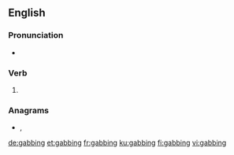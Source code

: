 ==English==

===Pronunciation===
* {{IPA|/ˈɡæbɪŋ/|lang=en}}

===Verb===
{{head|en|present participle}}

# {{present participle of|gab|lang=en|nocat=1}}

===Anagrams===
* {{l|en|big bang}}, {{l|en|Big Bang}}

[[de:gabbing]]
[[et:gabbing]]
[[fr:gabbing]]
[[ku:gabbing]]
[[fi:gabbing]]
[[vi:gabbing]]